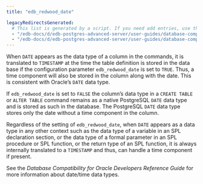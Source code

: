 ```yaml
---
title: "edb_redwood_date"

legacyRedirectsGenerated:
  # This list is generated by a script. If you need add entries, use the `legacyRedirects` key.
  - "/edb-docs/d/edb-postgres-advanced-server/user-guides/database-compatibility-for-oracle-developers-guide/13/edb_redwood_date.html"
  - "/edb-docs/d/edb-postgres-advanced-server/user-guides/database-compatibility-for-oracle-developers-guide/latest/edb_redwood_date.html"
---
```


<div id="edb_redwood_date" class="registered_link"></div>

When `DATE` appears as the data type of a column in the commands, it is translated to `TIMESTAMP` at the time the table definition is stored in the data base if the configuration parameter `edb_redwood_date` is set to `TRUE`. Thus, a time component will also be stored in the column along with the date. This is consistent with Oracle’s `DATE` data type.

If `edb_redwood_date` is set to `FALSE` the column’s data type in a `CREATE TABLE` or `ALTER TABLE` command remains as a native PostgreSQL `DATE` data type and is stored as such in the database. The PostgreSQL `DATE` data type stores only the date without a time component in the column.

Regardless of the setting of `edb_redwood_date`, when `DATE` appears as a data type in any other context such as the data type of a variable in an SPL declaration section, or the data type of a formal parameter in an SPL procedure or SPL function, or the return type of an SPL function, it is always internally translated to a `TIMESTAMP` and thus, can handle a time component if present.

See the *Database Compatibility for Oracle Developers Reference Guide* for more information about date/time data types.
